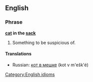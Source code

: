==English==

===Phrase===
'''[[cat]] in the [[sack]]'''

# Something to be suspicious of.

====Translations====
*Russian: [[кот в мешке]] (kot v m'ešk'é)

[[Category:English idioms]]